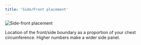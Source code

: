 ```yaml
---
title: 'Side/Front placement'
---
```


![Side-front placement](sidefrontplacement.svg)

Location of the front/side boundary as a proportion of your chest circumference. Higher numbers make a wider side panel.
